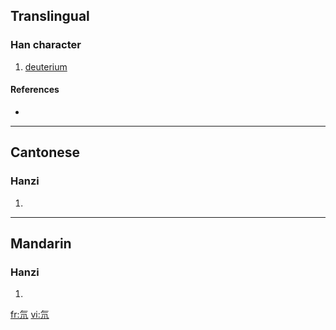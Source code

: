 ==Translingual==

===Han character===
{{Han char|rn=84|rad=气|as=02|sn=6|four=8021<sub>7</sub>|canj=人弓中中 (ONLL)}}

# [[deuterium]]

====References====
* {{Han ref|kx=0599.041|dkj=17046|hdz=32010.030|uh=6C18|ud=27672|bh=C9F7|bd=51703}}

----

==Cantonese==

===Hanzi===
{{yue-hanzi|jyut=dou1|y=dou1}}

# {{defn|Cantonese}}

----

==Mandarin==

===Hanzi===
{{cmn-hanzi|pin=[[dāo]] ([[dao1]])|wg=tao<sup>1</sup>}}

# {{defn|Mandarin}}

[[fr:氘]]
[[vi:氘]]